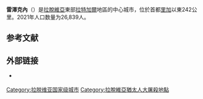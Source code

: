 {{Infobox settlement
| name = {{PAGENAME}}
| native_name = {{lang|lv|Rēzekne}}
| other_name = 
| settlement_type = [[拉脫維亞行政區劃|城市]]
| image_skyline = Rėzeknė Cathedral.jpg
| image_caption = 雷澤克內的天主教堂
| image_flag = Flag of Rēzekne.svg
| flag_size = 145px
| image_shield = Coat of Arms of Rēzekne.svg
| shield_size = 75px
| pushpin_map = Latvia
| pushpin_label_position = left
| pushpin_map_caption = {{PAGENAME}}在[[拉脫維亞|拉脫維亞]]的位置
| subdivision_type = 國家
| subdivision_name = {{LAT}}
| leader_title = 市長
| leader_name = Aleksandrs Bartaševičs
| leader_party = [[社會民主黨「和諧」|社民黨]]
| established_title = 首次提及
| established_date = 1285年
| established_title2 = 城市地位
| established_date2 = 1773年
| area_total_km2 = 17.50
| area_footnotes = <ref name="citypopu"/>
| population_as_of = 2021年
| population_total = 26839
| population_density_km2 = auto
| timezone =[[歐洲東部時間|歐洲東部時間]]
| utc_offset = +2
| timezone_DST = [[歐洲東部夏令時間|歐洲東部夏令時間]]
| utc_offset_DST = +3
| coordinates = 
| postal_code = LV-4601 
LV-4604 
LV-4605 
LV-4606
| area_code = +371 646
| website = {{url|https://rezekne.lv/}}
}}
'''雷澤克內'''（{{lang-lv|Rēzekne}}）是[[拉脫維亞|拉脫維亞]]東部[[拉特加爾|拉特加爾]]地區的中心城市，位於首都[[里加|里加]]以東242公里。2021年人口数量为26,839人。

== 参考文献 ==
{{Reflist|30em|refs=
<ref name="citypopu">{{cite web | url = https://www.citypopulation.de/en/latvia/admin/ | title = LATVIA: Administrative Division | language = en | publisher = citypopulation.de | accessdate = 2021-08-11}}</ref>
}}

== 外部链接 ==
{{commonscat|Rēzekne|position=left}}
* {{Official site|https://https://rezekne.lv/}} {{lv}} {{ru}}

{{拉脱维亚行政区划}}
{{Authority control}}
{{Latvia-geo-stub}}

{{DEFAULTSORT:Rezekne}}
[[Category:拉脱维亚国家级城市|Category:拉脱维亚国家级城市]]
[[Category:拉脫維亞猶太人大屠殺地點|Category:拉脫維亞猶太人大屠殺地點]]